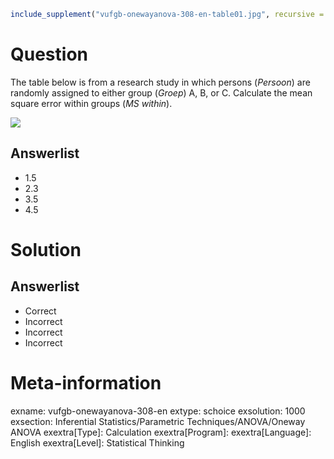 ```r
include_supplement("vufgb-onewayanova-308-en-table01.jpg", recursive = TRUE)
```

Question
========

The table below is from a research study in which persons (*Persoon*) are randomly assigned to either group (*Groep*) A, B, or C. Calculate the mean square error within groups (*MS within*).

![](vufgb-onewayanova-308-en-table01.jpg)
  
Answerlist
----------
* 1.5 
* 2.3
* 3.5
* 4.5

Solution
========

Answerlist
----------
* Correct
* Incorrect
* Incorrect
* Incorrect

Meta-information
================
exname: vufgb-onewayanova-308-en
extype: schoice
exsolution: 1000
exsection: Inferential Statistics/Parametric Techniques/ANOVA/Oneway ANOVA
exextra[Type]: Calculation
exextra[Program]: 
exextra[Language]: English
exextra[Level]: Statistical Thinking
